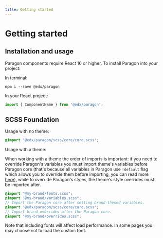 ```yaml
---
title: Getting started
---
```


# Getting started

## Installation and usage

Paragon components require React 16 or higher. To install Paragon into your project:

In terminal:

```
npm i --save @edx/paragon
```

In your React project:

```jsx
import { ComponentName } from '@edx/paragon';
```

## SCSS Foundation

Usage with no theme:

```scss
@import "@edx/paragon/scss/core/core.scss";
```

Usage with a theme:

When working with a theme the order of imports is important: if you need to override Paragon's variables you must import theme's variables before Paragon core (that's because all variables in Paragon use `!default` flag which allows you to override them before importing, you can read more [here](https://sass-lang.com/documentation/variables#default-values)), while to override Paragon's styles, the theme's style overrides must be imported after.

```scss
@import "@my-brand/fonts.scss";
@import "@my-brand/variables.scss";
// Import the Paragon core after setting brand-themed variables.
@import "@edx/paragon/scss/core/core.scss";
// Import brand overrides after the Paragon core.
@import "@my-brand/overrides.scss";
```

Note that including fonts will affect load performance.  In some pages you may choose not to load the custom font.
